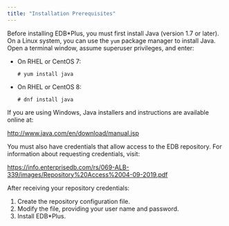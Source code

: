 ```yaml
---
title: "Installation Prerequisites"
---
```


<div id="installing_prereq" class="registered_link"></div>


Before installing EDB\*Plus, you must first install Java (version 1.7 or later). On a Linux system, you can use the `yum` package manager to install Java. Open a terminal window, assume superuser privileges, and enter:

-  On RHEL or CentOS 7:

   ```text
   # yum install java
   ```

-  On RHEL or CentOS 8:

   ```text
   # dnf install java
   ```

If you are using Windows, Java installers and instructions are available online at:

<http://www.java.com/en/download/manual.jsp>


You must also have credentials that allow access to the EDB repository. For information about requesting credentials, visit:

  <https://info.enterprisedb.com/rs/069-ALB-339/images/Repository%20Access%2004-09-2019.pdf>


After receiving your repository credentials:

1.  Create the repository configuration file.
2.  Modify the file, providing your user name and password.
3.  Install EDB\*Plus.






